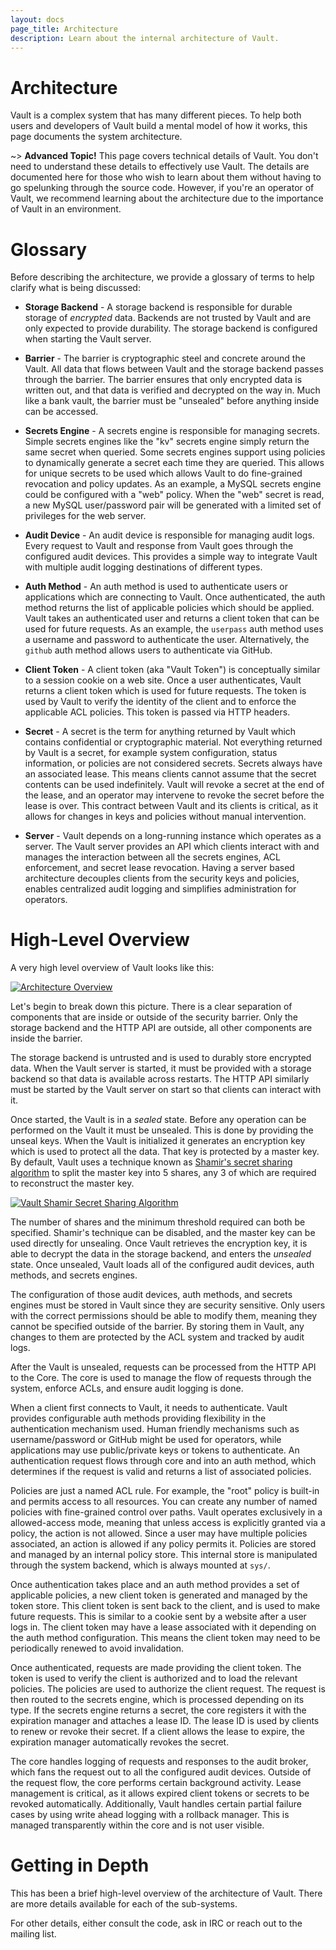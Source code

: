```yaml
---
layout: docs
page_title: Architecture
description: Learn about the internal architecture of Vault.
---
```


# Architecture

Vault is a complex system that has many different pieces. To help both users and
developers of Vault build a mental model of how it works, this page documents
the system architecture.

~> **Advanced Topic!** This page covers technical details of Vault. You don't
need to understand these details to effectively use Vault. The details are
documented here for those who wish to learn about them without having to go
spelunking through the source code. However, if you're an operator of Vault, we
recommend learning about the architecture due to the importance of Vault in an
environment.

# Glossary

Before describing the architecture, we provide a glossary of terms to help
clarify what is being discussed:

- **Storage Backend** - A storage backend is responsible for durable storage of
  _encrypted_ data. Backends are not trusted by Vault and are only expected to
  provide durability. The storage backend is configured when starting the Vault
  server.

- **Barrier** - The barrier is cryptographic steel and concrete around the
  Vault. All data that flows between Vault and the storage backend passes
  through the barrier. The barrier ensures that only encrypted data is written
  out, and that data is verified and decrypted on the way in. Much like a bank
  vault, the barrier must be "unsealed" before anything inside can be accessed.

- **Secrets Engine** - A secrets engine is responsible for managing secrets.
  Simple secrets engines like the "kv" secrets engine simply return the same
  secret when queried. Some secrets engines support using policies to
  dynamically generate a secret each time they are queried. This allows for
  unique secrets to be used which allows Vault to do fine-grained revocation and
  policy updates. As an example, a MySQL secrets engine could be configured with
  a "web" policy. When the "web" secret is read, a new MySQL user/password pair
  will be generated with a limited set of privileges for the web server.

- **Audit Device** - An audit device is responsible for managing audit logs.
  Every request to Vault and response from Vault goes through the configured
  audit devices. This provides a simple way to integrate Vault with multiple
  audit logging destinations of different types.

- **Auth Method** - An auth method is used to authenticate users or applications
  which are connecting to Vault. Once authenticated, the auth method returns the
  list of applicable policies which should be applied. Vault takes an
  authenticated user and returns a client token that can be used for future
  requests. As an example, the `userpass` auth method uses a username and
  password to authenticate the user. Alternatively, the `github` auth method
  allows users to authenticate via GitHub.

- **Client Token** - A client token (aka "Vault Token") is conceptually
  similar to a session cookie on a web site. Once a user authenticates, Vault
  returns a client token which is used for future requests. The token is used by
  Vault to verify the identity of the client and to enforce the applicable ACL
  policies. This token is passed via HTTP headers.

- **Secret** - A secret is the term for anything returned by Vault which
  contains confidential or cryptographic material. Not everything returned by
  Vault is a secret, for example system configuration, status information, or
  policies are not considered secrets. Secrets always have an associated lease.
  This means clients cannot assume that the secret contents can be used
  indefinitely. Vault will revoke a secret at the end of the lease, and an
  operator may intervene to revoke the secret before the lease is over. This
  contract between Vault and its clients is critical, as it allows for changes
  in keys and policies without manual intervention.

- **Server** - Vault depends on a long-running instance which operates as a
  server. The Vault server provides an API which clients interact with and
  manages the interaction between all the secrets engines, ACL enforcement, and
  secret lease revocation. Having a server based architecture decouples clients
  from the security keys and policies, enables centralized audit logging and
  simplifies administration for operators.

# High-Level Overview

A very high level overview of Vault looks like this:

[![Architecture Overview](/img/layers.png)](/img/layers.png)

Let's begin to break down this picture. There is a clear separation of
components that are inside or outside of the security barrier. Only the storage
backend and the HTTP API are outside, all other components are inside the
barrier.

The storage backend is untrusted and is used to durably store encrypted data.
When the Vault server is started, it must be provided with a storage backend so
that data is available across restarts. The HTTP API similarly must be started
by the Vault server on start so that clients can interact with it.

Once started, the Vault is in a _sealed_ state. Before any operation can be
performed on the Vault it must be unsealed. This is done by providing the unseal
keys. When the Vault is initialized it generates an encryption key which is used
to protect all the data. That key is protected by a master key. By default,
Vault uses a technique known as [Shamir's secret sharing
algorithm](https://en.wikipedia.org/wiki/Shamir's_Secret_Sharing) to split the
master key into 5 shares, any 3 of which are required to reconstruct the master
key.

[![Vault Shamir Secret Sharing Algorithm](/img/vault-shamir-secret-sharing.svg)](/img/vault-shamir-secret-sharing.svg)

The number of shares and the minimum threshold required can both be specified.
Shamir's technique can be disabled, and the master key can be used directly for
unsealing. Once Vault retrieves the encryption key, it is able to decrypt the
data in the storage backend, and enters the _unsealed_ state. Once unsealed,
Vault loads all of the configured audit devices, auth methods, and secrets
engines.

The configuration of those audit devices, auth methods, and secrets engines must
be stored in Vault since they are security sensitive. Only users with the
correct permissions should be able to modify them, meaning they cannot be
specified outside of the barrier. By storing them in Vault, any changes to them
are protected by the ACL system and tracked by audit logs.

After the Vault is unsealed, requests can be processed from the HTTP API to the
Core. The core is used to manage the flow of requests through the system,
enforce ACLs, and ensure audit logging is done.

When a client first connects to Vault, it needs to authenticate. Vault provides
configurable auth methods providing flexibility in the authentication mechanism
used. Human friendly mechanisms such as username/password or GitHub might be
used for operators, while applications may use public/private keys or tokens to
authenticate. An authentication request flows through core and into an auth
method, which determines if the request is valid and returns a list of
associated policies.

Policies are just a named ACL rule. For example, the "root" policy is built-in
and permits access to all resources. You can create any number of named policies
with fine-grained control over paths. Vault operates exclusively in a allowed-access
mode, meaning that unless access is explicitly granted via a policy, the action
is not allowed. Since a user may have multiple policies associated, an action is
allowed if any policy permits it. Policies are stored and managed by an internal
policy store. This internal store is manipulated through the system backend,
which is always mounted at `sys/`.

Once authentication takes place and an auth method provides a set of applicable
policies, a new client token is generated and managed by the token store. This
client token is sent back to the client, and is used to make future requests.
This is similar to a cookie sent by a website after a user logs in. The client
token may have a lease associated with it depending on the auth method
configuration. This means the client token may need to be periodically renewed
to avoid invalidation.

Once authenticated, requests are made providing the client token. The token is
used to verify the client is authorized and to load the relevant policies. The
policies are used to authorize the client request. The request is then routed to
the secrets engine, which is processed depending on its type. If the secrets
engine returns a secret, the core registers it with the expiration manager and
attaches a lease ID. The lease ID is used by clients to renew or revoke their
secret. If a client allows the lease to expire, the expiration manager
automatically revokes the secret.

The core handles logging of requests and responses to the audit broker, which
fans the request out to all the configured audit devices. Outside of the request
flow, the core performs certain background activity. Lease management is
critical, as it allows expired client tokens or secrets to be revoked
automatically. Additionally, Vault handles certain partial failure cases by
using write ahead logging with a rollback manager. This is managed transparently
within the core and is not user visible.

# Getting in Depth

This has been a brief high-level overview of the architecture of Vault. There
are more details available for each of the sub-systems.

For other details, either consult the code, ask in IRC or reach out to the
mailing list.
